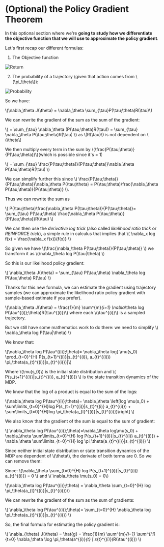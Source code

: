 # (Optional) the Policy Gradient Theorem

In this optional section where we're **going to study how we differentiate the objective function that we will use to approximate the policy gradient**.

Let's first recap our different formulas:

1. The Objective function

<img src="https://huggingface.co/datasets/huggingface-deep-rl-course/course-images/resolve/main/en/unit6/expected_reward.png" alt="Return"/>


2. The probability of a trajectory (given that action comes from \\(\pi_\theta\\)):

<img src="https://huggingface.co/datasets/huggingface-deep-rl-course/course-images/resolve/main/en/unit6/probability.png" alt="Probability"/>


So we have:

\\(\nabla_\theta J(\theta) =  \nabla_\theta \sum_{\tau}P(\tau;\theta)R(\tau)\\)


We can rewrite the gradient of the sum as the sum of the gradient:

\\( =  \sum_{\tau} \nabla_\theta (P(\tau;\theta)R(\tau)) = \sum_{\tau} \nabla_\theta P(\tau;\theta)R(\tau) \\) as \\(R(\tau)\\) is not dependent on \\(\theta\\)

We then multiply every term in the sum by \\(\frac{P(\tau;\theta)}{P(\tau;\theta)}\\)(which is possible since it's = 1)

\\( = \sum_{\tau} \frac{P(\tau;\theta)}{P(\tau;\theta)}\nabla_\theta P(\tau;\theta)R(\tau) \\)


We can simplify further this since \\( \frac{P(\tau;\theta)}{P(\tau;\theta)}\nabla_\theta P(\tau;\theta) =  P(\tau;\theta)\frac{\nabla_\theta P(\tau;\theta)}{P(\tau;\theta)}  \\). 

Thus we can rewrite the sum as

\\( P(\tau;\theta)\frac{\nabla_\theta P(\tau;\theta)}{P(\tau;\theta)}= \sum_{\tau} P(\tau;\theta) \frac{\nabla_\theta P(\tau;\theta)}{P(\tau;\theta)}R(\tau) \\)

We can then use the *derivative log trick* (also called *likelihood ratio trick* or *REINFORCE trick*), a simple rule in calculus that implies that \\( \nabla_x log f(x) = \frac{\nabla_x f(x)}{f(x)} \\)

So given we have \\(\frac{\nabla_\theta P(\tau;\theta)}{P(\tau;\theta)} \\) we transform it as \\(\nabla_\theta log P(\tau|\theta) \\)



So this is our likelihood policy gradient:

\\( \nabla_\theta J(\theta) = \sum_{\tau} P(\tau;\theta)  \nabla_\theta log P(\tau;\theta) R(\tau) \\)





Thanks for this new formula, we can estimate the gradient using trajectory samples (we can approximate the likelihood ratio policy gradient with sample-based estimate if you prefer).

\\(\nabla_\theta J(\theta) = \frac{1}{m} \sum^{m}_{i=1} \nabla_\theta log P(\tau^{(i)};\theta)R(\tau^{(i)})\\) where each \\(\tau^{(i)}\\) is a sampled trajectory.


But we still have some mathematics work to do there: we need to simplify \\(  \nabla_\theta log P(\tau|\theta) \\)

We know that:

\\(\nabla_\theta log P(\tau^{(i)};\theta)= \nabla_\theta log[ \mu(s_0) \prod_{t=0}^{H} P(s_{t+1}^{(i)}|s_{t}^{(i)}, a_{t}^{(i)}) \pi_\theta(a_{t}^{(i)}|s_{t}^{(i)})]\\)

Where \\(\mu(s_0)\\) is the initial state distribution and \\( P(s_{t+1}^{(i)}|s_{t}^{(i)}, a_{t}^{(i)})  \\) is the state transition dynamics of the MDP.

We know that the log of a product is equal to the sum of the logs:

\\(\nabla_\theta log P(\tau^{(i)};\theta)= \nabla_\theta \left[log \mu(s_0) + \sum\limits_{t=0}^{H}log P(s_{t+1}^{(i)}|s_{t}^{(i)} a_{t}^{(i)}) + \sum\limits_{t=0}^{H}log \pi_\theta(a_{t}^{(i)}|s_{t}^{(i)})\right] \\)

We also know that the gradient of the sum is equal to the sum of gradient:

\\( \nabla_\theta log P(\tau^{(i)};\theta)=\nabla_\theta log\mu(s_0) + \nabla_\theta \sum\limits_{t=0}^{H} log P(s_{t+1}^{(i)}|s_{t}^{(i)} a_{t}^{(i)}) + \nabla_\theta \sum\limits_{t=0}^{H} log \pi_\theta(a_{t}^{(i)}|s_{t}^{(i)}) \\)


Since neither initial state distribution or state transition dynamics of the MDP are dependent of \\(\theta\\), the derivate of both terms are 0. So we can remove them:

Since:
\\(\nabla_\theta \sum_{t=0}^{H} log P(s_{t+1}^{(i)}|s_{t}^{(i)}  a_{t}^{(i)}) = 0 \\) and \\( \nabla_\theta \mu(s_0) = 0\\)

\\(\nabla_\theta log P(\tau^{(i)};\theta) =   \nabla_\theta \sum_{t=0}^{H} log \pi_\theta(a_{t}^{(i)}|s_{t}^{(i)})\\)

We can rewrite the gradient of the sum as the sum of gradients:

\\( \nabla_\theta log P(\tau^{(i)};\theta)=    \sum_{t=0}^{H} \nabla_\theta log \pi_\theta(a_{t}^{(i)}|s_{t}^{(i)}) \\)

So, the final formula for estimating the policy gradient is:

\\( \nabla_{\theta} J(\theta) = \hat{g} = \frac{1}{m} \sum^{m}_{i=1} \sum^{H}_{t=0} \nabla_\theta \log \pi_\theta(a^{(i)}_{t} | s_{t}^{(i)})R(\tau^{(i)}) \\)
